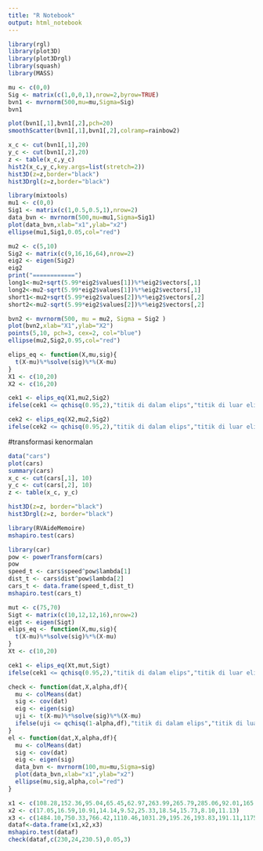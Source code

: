 ---
title: "R Notebook"
output: html_notebook
---


```{r}
library(rgl)
library(plot3D)
library(plot3Drgl)
library(squash)
library(MASS)
```

```{r}
mu <- c(0,0)
Sig <- matrix(c(1,0,0,1),nrow=2,byrow=TRUE)
bvn1 <- mvrnorm(500,mu=mu,Sigma=Sig)
bvn1
```

```{r}
plot(bvn1[,1],bvn1[,2],pch=20)
smoothScatter(bvn1[,1],bvn1[,2],colramp=rainbow2)
```

```{r}
x_c <- cut(bvn1[,1],20)
y_c <- cut(bvn1[,2],20)
z <- table(x_c,y_c)
hist2(x_c,y_c,key.args=list(stretch=2))
hist3D(z=z,border="black")
hist3Drgl(z=z,border="black")
```

```{r}
library(mixtools)
mu1 <- c(0,0)
Sig1 <- matrix(c(1,0.5,0.5,1),nrow=2)
data_bvn <- mvrnorm(500,mu=mu1,Sigma=Sig1)
plot(data_bvn,xlab="x1",ylab="x2")
ellipse(mu1,Sig1,0.05,col="red")
```

```{r}
mu2 <- c(5,10)
Sig2 <- matrix(c(9,16,16,64),nrow=2)
eig2 <- eigen(Sig2)
eig2
print("============")
long1<-mu2+sqrt(5.99*eig2$values[1])%*%eig2$vectors[,1]
long2<-mu2-sqrt(5.99*eig2$values[1])%*%eig2$vectors[,1]
short1<-mu2+sqrt(5.99*eig2$values[2])%*%eig2$vectors[,2]
short2<-mu2-sqrt(5.99*eig2$values[2])%*%eig2$vectors[,2]

bvn2 <- mvrnorm(500, mu = mu2, Sigma = Sig2 )
plot(bvn2,xlab="X1",ylab="X2")
points(5,10, pch=3, cex=2, col="blue")
ellipse(mu2,Sig2,0.95,col="red")
```

```{r}
elips_eq <- function(X,mu,sig){
  t(X-mu)%*%solve(sig)%*%(X-mu)
}
X1 <- c(10,20)
X2 <- c(16,20)

cek1 <- elips_eq(X1,mu2,Sig2)
ifelse(cek1 <= qchisq(0.95,2),"titik di dalam elips","titik di luar elips")

cek2 <- elips_eq(X2,mu2,Sig2)
ifelse(cek2 <= qchisq(0.95,2),"titik di dalam elips","titik di luar elips")
```

#transformasi kenormalan
```{r}
data("cars")
plot(cars)
summary(cars)
x_c <- cut(cars[,1], 10)
y_c <- cut(cars[,2], 10)
z <- table(x_c, y_c)

hist3D(z=z, border="black")
hist3Drgl(z=z, border="black")

library(RVAideMemoire)
mshapiro.test(cars)
```

```{r}
library(car)
pow <- powerTransform(cars)
pow
speed_t <- cars$speed^pow$lambda[1]
dist_t <- cars$dist^pow$lambda[2]
cars_t <- data.frame(speed_t,dist_t)
mshapiro.test(cars_t)
```

```{r}
mut <- c(75,70)
Sigt <- matrix(c(10,12,12,16),nrow=2)
eigt <- eigen(Sigt)
elips_eq <- function(X,mu,sig){
  t(X-mu)%*%solve(sig)%*%(X-mu)
}
Xt <- c(10,20)

cek1 <- elips_eq(Xt,mut,Sigt)
ifelse(cek1 <= qchisq(0.95,2),"titik di dalam elips","titik di luar elips")
```

```{r}
check <- function(dat,X,alpha,df){
  mu <- colMeans(dat)
  sig <- cov(dat)
  eig <- eigen(sig)
  uji <- t(X-mu)%*%solve(sig)%*%(X-mu)
  ifelse(uji <= qchisq(1-alpha,df),"titik di dalam elips","titik di luar elips")
}
el <- function(dat,X,alpha,df){
  mu <- colMeans(dat)
  sig <- cov(dat)
  eig <- eigen(sig)
  data_bvn <- mvrnorm(100,mu=mu,Sigma=sig)
  plot(data_bvn,xlab="x1",ylab="x2")
  ellipse(mu,sig,alpha,col="red")
}
```

```{r}
x1 <- c(108.28,152.36,95.04,65.45,62.97,263.99,265.79,285.06,92.01,165.68)
x2 <- c(17.05,16.59,10.91,14.14,9.52,25.33,18.54,15.73,8.10,11.13)
x3 <- c(1484.10,750.33,766.42,1110.46,1031.29,195.26,193.83,191.11,1175.16,211.15)
dataf<-data.frame(x1,x2,x3)
mshapiro.test(dataf)
check(dataf,c(230,24,230.5),0.05,3)
```

